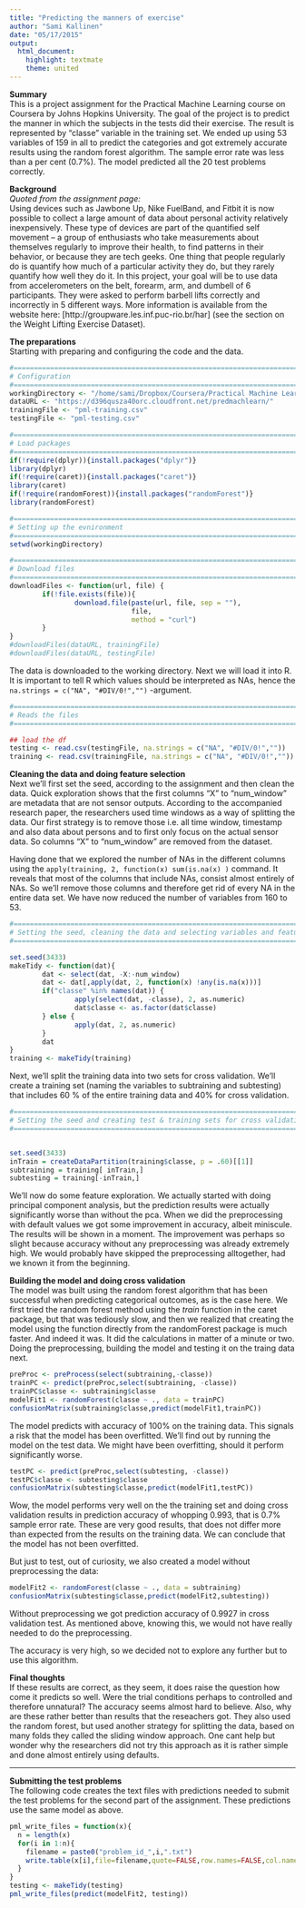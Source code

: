 ```yaml
---
title: "Predicting the manners of exercise"
author: "Sami Kallinen"
date: "05/17/2015"
output:
  html_document:
    highlight: textmate
    theme: united
---
```


**Summary**  
This is a project assignment for the Practical Machine Learning course on Coursera by Johns Hopkins University. The goal of the project is to predict the manner in which the subjects in the tests did their exercise. The result is represented by "classe" variable in the training set. We ended up using 53 variables of 159 in all to predict the categories and got extremely accurate results using the random forest algorithm. The sample error rate was less than a per cent (0.7%). The model predicted all the 20 test problems correctly.  

**Background**  
*Quoted from the assignment page:*  
Using devices such as Jawbone Up, Nike FuelBand, and Fitbit it is now possible to collect a large amount of data about personal activity relatively inexpensively. These type of devices are part of the quantified self movement – a group of enthusiasts who take measurements about themselves regularly to improve their health, to find patterns in their behavior, or because they are tech geeks. One thing that people regularly do is quantify how much of a particular activity they do, but they rarely quantify how well they do it. In this project, your goal will be to use data from accelerometers on the belt, forearm, arm, and dumbell of 6 participants. They were asked to perform barbell lifts correctly and incorrectly in 5 different ways. More information is available from the website here: [http://groupware.les.inf.puc-rio.br/har] (see the section on the Weight Lifting Exercise Dataset). 

**The preparations**  
Starting with preparing and configuring the code and the data.

```r

#===============================================================================
# Configuration
#===============================================================================
workingDirectory <- "/home/sami/Dropbox/Coursera/Practical Machine Learning/project"
dataURL <- "https://d396qusza40orc.cloudfront.net/predmachlearn/"
trainingFile <- "pml-training.csv"
testingFile <- "pml-testing.csv"

#===============================================================================
# Load packages
#===============================================================================
if(!require(dplyr)){install.packages("dplyr")}
library(dplyr)
if(!require(caret)){install.packages("caret")}
library(caret)
if(!require(randomForest)){install.packages("randomForest")}
library(randomForest)

#===============================================================================
# Setting up the evnironment
#===============================================================================
setwd(workingDirectory)

#===============================================================================
# Download files
#===============================================================================
downloadFiles <- function(url, file) {
        if(!file.exists(file)){
                download.file(paste(url, file, sep = ""), 
                              file, 
                              method = "curl")
        }
}
#downloadFiles(dataURL, trainingFile)
#downloadFiles(dataURL, testingFile)

```

The data is downloaded to the working directory. Next we will load it into R. It is important to tell R which values should be interpreted as NAs, hence the `na.strings = c("NA", "#DIV/0!","")` -argument. 

```r
#===============================================================================
# Reads the files
#===============================================================================

## load the df
testing <- read.csv(testingFile, na.strings = c("NA", "#DIV/0!",""))
training <- read.csv(trainingFile, na.strings = c("NA", "#DIV/0!",""))

```

**Cleaning the data and doing feature selection**  
Next we'll first set the seed, according to the assignment and then clean the data. Quick exploration shows that the first columns "X" to "num_window" are metadata that are not sensor outputs. According to the accompanied research paper, the researchers used time windows as a way of splitting the data. Our first strategy is to remove those i.e. all time window, timestamp and also data about persons and to first only focus on the actual sensor data. So columns "X" to "num_window" are removed from the dataset. 

Having done that we explored the number of NAs in the different columns using the `apply(training, 2, function(x) sum(is.na(x) )` command. It reveals that most of the columns that include NAs, consist almost entirely of NAs. So we'll remove those columns and therefore get rid of every NA in the entire data set. We have now reduced the number of variables from 160 to 53.

```r

#===============================================================================
# Setting the seed, cleaning the data and selecting variables and features
#===============================================================================

set.seed(3433)
makeTidy <- function(dat){
        dat <- select(dat, -X:-num_window)
        dat <- dat[,apply(dat, 2, function(x) !any(is.na(x)))]
        if("classe" %in% names(dat)) {
                apply(select(dat, -classe), 2, as.numeric)
                dat$classe <- as.factor(dat$classe)      
        } else {
                apply(dat, 2, as.numeric)  
        }
        dat
}
training <- makeTidy(training)
```

Next, we'll split the training data into two sets for cross validation. We'll create a training set (naming the variables to subtraining and subtesting) that includes 60 % of the entire training data and 40% for cross validation.

```r
#===============================================================================
# Setting the seed and creating test & training sets for cross validation
#===============================================================================


set.seed(3433)
inTrain = createDataPartition(training$classe, p = .60)[[1]]
subtraining = training[ inTrain,]
subtesting = training[-inTrain,]

```

We'll now do some feature exploration. We actually started with doing principal component analysis, but the prediction results were actually significantly worse than without the pca. When we did the preprocessing with default values we got some improvement in accuracy, albeit miniscule. The results will be shown in a moment. The improvement was perhaps so slight because accuracy without any preprocessing was already extremely high. We would probably have skipped the preprocessing alltogether, had we known it from the beginning.

**Building the model and doing cross validation**  
The model was built using the random forest algorithm that has been successful when predicting categorical outcomes, as is the case here. We first tried the random forest method using the *train* function in the caret package, but that was tediously slow, and then we realized that creating the model using the function directly from the randomForest package is much faster. And indeed it was. It did the calculations in matter of a minute or two. Doing the preprocessing, building the model and testing it on the traing data next.

```r

preProc <- preProcess(select(subtraining,-classe))
trainPC <- predict(preProc,select(subtraining, -classe))
trainPC$classe <- subtraining$classe
modelFit1 <- randomForest(classe ~ ., data = trainPC)
confusionMatrix(subtraining$classe,predict(modelFit1,trainPC))
```

The model predicts with accuracy of 100% on the training data. This signals a risk that the model has been overfitted. We'll find out by running the model on the test data. We might have been overfitting, should it perform significantly worse.

```r

testPC <- predict(preProc,select(subtesting, -classe))
testPC$classe <- subtesting$classe
confusionMatrix(subtesting$classe,predict(modelFit1,testPC))
```


Wow, the model performs very well on the the training set and doing cross validation results in prediction accuracy of whopping 0.993, that is 0.7% sample error rate. These are very good results, that does not differ more than expected from the results on the training data. We can conclude that the model has not been overfitted.

But just to test, out of curiosity, we also created a model without preprocessing the data:


```r
modelFit2 <- randomForest(classe ~ ., data = subtraining)
confusionMatrix(subtesting$classe,predict(modelFit2,subtesting))
```

Without preprocessing we got prediction accuracy of 0.9927 in cross validation test. As mentioned above, knowing this, we would not have really needed to do the preprocessing.

The accuracy is very high, so we decided not to explore any further but to use this algorithm.

**Final thoughts**  
If these results are correct, as they seem, it does raise the question how come it predicts so well. Were the trial conditions perhaps to controlled and therefore unnatural? The accuracy seems almost hard to believe. Also, why are these rather better than results that the reseachers got. They also used the random forest, but used another strategy for splitting the data, based on many folds they called the sliding window approach. One cant help but wonder why the researchers did not try this approach as it is rather simple and done almost entirely using defaults.


---

**Submitting the test problems**  
The following code creates the text files with predictions needed to submit the test problems for the second part of the assignment. These predictions use the same model as above.

```r

pml_write_files = function(x){
  n = length(x)
  for(i in 1:n){
    filename = paste0("problem_id_",i,".txt")
    write.table(x[i],file=filename,quote=FALSE,row.names=FALSE,col.names=FALSE)
  }
}
testing <- makeTidy(testing)
pml_write_files(predict(modelFit2, testing))
```